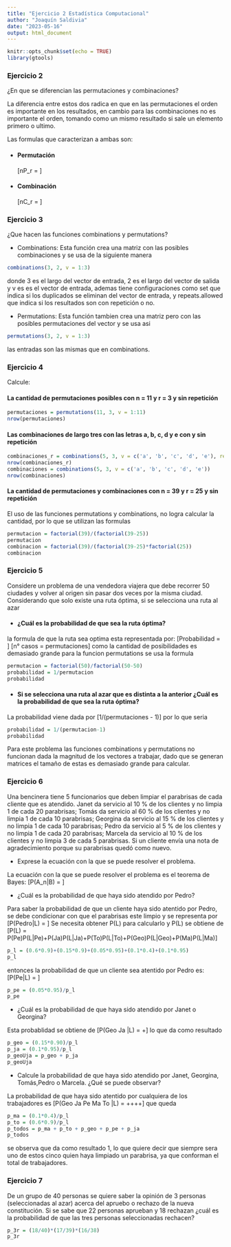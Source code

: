 ```yaml
---
title: "Ejercicio 2 Estadística Computacional"
author: "Joaquín Saldivia"
date: "2023-05-16"
output: html_document
---
```


```r
knitr::opts_chunk$set(echo = TRUE)
library(gtools)
```

### Ejercicio 2
¿En que se diferencian las permutaciones y combinaciones?

La diferencia entre estos dos radica en que en las permutaciones el orden es importante en los resultados, en cambio para las combinaciones no es importante el orden, tomando como un mismo resultado si sale un elemento primero o ultimo.

Las formulas que caracterizan a ambas son:

* #### Permutación
\[nP_r = \frac{n!}{(n-r)!}\]

* #### Combinación
\[nC_r = \frac{n!}{(n-r)!r!}\]

### Ejercicio 3
¿Que hacen las funciones combinations y permutations?

* Combinations: Esta función crea una matriz con las posibles combinaciones y se usa de la siguiente manera

```r
combinations(3, 2, v = 1:3)
```

donde 3 es el largo del vector de entrada, 2 es el largo del vector de salida y v es es el vector de entrada, ademas tiene configuraciones como set que indica si los duplicados se eliminan del vector de entrada, y repeats.allowed que indica si los resultados son con repetición o no.

* Permutations: Esta función tambien crea una matriz pero con las posibles permutaciones del vector y se usa asi

```r
permutations(3, 2, v = 1:3)
```

las entradas son las mismas que en combinations.

### Ejercicio 4

Calcule:

#### La cantidad de permutaciones posibles con n = 11 y r = 3 y sin repetición

```r
permutaciones = permutations(11, 3, v = 1:11)
nrow(permutaciones)
```

#### Las combinaciones de largo tres con las letras a, b, c, d y e con y sin repetición

```r
combinaciones_r = combinations(5, 3, v = c('a', 'b', 'c', 'd', 'e'), repeats.allowed = TRUE)
nrow(combinaciones_r)
combinaciones = combinations(5, 3, v = c('a', 'b', 'c', 'd', 'e'))
nrow(combinaciones)
```

#### La cantidad de permutaciones y combinaciones con n = 39 y r = 25 y sin repetición
El uso de las funciones permutations y combinations, no logra calcular la cantidad, por lo que se utilizan las formulas
```r
permutacion = factorial(39)/(factorial(39-25))
permutacion
combinacion = factorial(39)/(factorial(39-25)*factorial(25))
combinacion
```

### Ejercicio 5
Considere un problema de una vendedora viajera que debe recorrer 50 ciudades y volver al origen sin pasar dos veces por la misma ciudad. Considerando que solo existe una ruta óptima, si se selecciona una ruta al azar

* #### ¿Cuál es la probabilidad de que sea la ruta óptima?

la formula de que la ruta sea optima esta representada por:
\[Probabilidad = \frac{1}{n° casos}\]
\[n° casos = permutaciones\]
como la cantidad de posibilidades es demasiado grande para la funcion permutations se usa la formula
```r
permutacion = factorial(50)/factorial(50-50)
probabilidad = 1/permutacion
probabilidad
```

* #### Si se selecciona una ruta al azar que es distinta a la anterior ¿Cuál es la probabilidad de que sea la ruta óptima?

La probabilidad viene dada por \[1/(permutaciones - 1)\] por lo que seria
```r
probabilidad = 1/(permutacion-1)
probabilidad
```

Para este problema las funciones combinations y permutations no funcionan dada la magnitud de los vectores a trabajar, dado que se generan matrices el tamaño de estas es demasiado grande para calcular.

### Ejercicio 6
Una bencinera tiene 5 funcionarios que deben limpiar el parabrisas de cada cliente que es atendido. Janet da servicio al 10 % de los clientes y no limpia 1 de cada 20 parabrisas; Tomás da servicio al 60 % de los clientes y no limpia 1 de cada 10 parabrisas; Georgina da servicio al 15 % de los clientes y no limpia 1 de cada 10 parabrisas; Pedro da servicio al 5 % de los clientes y no limpia 1 de cada 20 parabrisas; Marcela da servicio al 10 % de los clientes y no limpia 3 de cada 5 parabrisas. Si un cliente envía una nota de agradecimiento porque su parabrisas quedó como nuevo.

* Exprese la ecuación con la que se puede resolver el problema.

La ecuación con la que se puede resolver el problema es el teorema de Bayes:
\[P(A_n|B) = \frac{P(B|A_n)P(A_n)}{\sum^k_{i=1} P(B|A_i)P(A_i)}\]

* ¿Cuál es la probabilidad de que haya sido atendido por Pedro?

Para saber la probabilidad de que un cliente haya sido atentido por Pedro, se debe condicionar con que el parabrisas este limpio y se representa por
\[P(Pedro|L) = \frac{P(L|Pe)P(Pe)}{P(L)}\]
Se necesita obtener P(L) para calcularlo y P(L) se obtiene de
\[P(L) = P(Pe)P(L|Pe)+P(Ja)P(L|Ja)+P(To)P(L|To)+P(Geo)P(L|Geo)+P(Ma)P(L|Ma)\]

```r
p_l = (0.6*0.9)+(0.15*0.9)+(0.05*0.95)+(0.1*0.4)+(0.1*0.95)
p_l
```

entonces la probabilidad de que un cliente sea atentido por Pedro es:
\[P(Pe|L) = \frac{0.95*0.05}{0.8575}\]
```r
p_pe = (0.05*0.95)/p_l
p_pe
```


* ¿Cuál es la probabilidad de que haya sido atendido por Janet o Georgina?

Esta probablidad se obtiene de
\[P(Geo \cup Ja |L) = \frac{P(Geo)P(L|Geo)}{P(L)}+\frac{P(Ja)P(L|Ja)}{P(L)}\]
lo que da como resultado
```r
p_geo = (0.15*0.90)/p_l
p_ja = (0.1*0.95)/p_l
p_geoUja = p_geo + p_ja
p_geoUja
```

* Calcule la probabilidad de que haya sido atendido por Janet, Georgina, Tomás,Pedro o Marcela. ¿Qué se puede observar?

La probabilidad de que haya sido atentido por cualquiera de los trabajadores es
\[P(Geo \cup Ja \cup Pe \cup Ma \cup To |L) = \frac{P(Geo)P(L|Geo)}{P(L)}+\frac{P(Ja)P(L|Ja)}{P(L)}+\frac{P(Pe)P(L|Pe)}{P(L)}+\frac{P(Ma)P(L|Ma)}{P(L)}+\frac{P(To)P(L|To)}{P(L)}\]
que queda
```r
p_ma = (0.1*0.4)/p_l
p_to = (0.6*0.9)/p_l
p_todos = p_ma + p_to + p_geo + p_pe + p_ja
p_todos
```
se observa que da como resultado 1, lo que quiere decir que siempre sera uno de estos cinco quien haya limpiado un parabrisa, ya que conforman el total de trabajadores.

### Ejercicio 7

De un grupo de 40 personas se quiere saber la opinión de 3 personas (seleccionadas al azar) acerca del apruebo o rechazo de la nueva constitución. Si se sabe que 22 personas aprueban y 18 rechazan ¿cuál es la probabilidad de que las tres personas seleccionadas rechacen?

```r
p_3r = (18/40)*(17/39)*(16/38)
p_3r
```